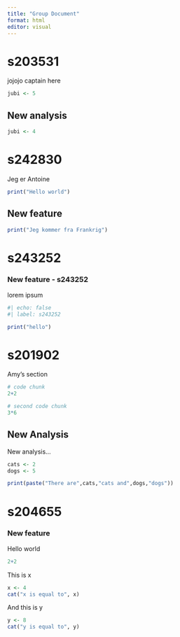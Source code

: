 ```yaml
---
title: "Group Document"
format: html
editor: visual
---
```


# s203531

jojojo captain here

```r
jubi <- 5
```

## New analysis

```r
jubi <- 4
```

# s242830

Jeg er Antoine

```r
print("Hello world")
```

## New feature

```r
print("Jeg kommer fra Frankrig")
```

# s243252

### New feature - s243252

lorem ipsum

```r
#| echo: false
#| label: s243252

print("hello")
```

# s201902

Amy's section

```r
# code chunk
2+2
```

```r
# second code chunk
3*6
```

## New Analysis

New analysis...

```r
cats <- 2
dogs <- 5
```

```r
print(paste("There are",cats,"cats and",dogs,"dogs"))
```

# s204655

### New feature

Hello world

```r
2+2
```

This is x

```r
x <- 4
cat("x is equal to", x)
```

And this is y

```r
y <- 8
cat("y is equal to", y)
```
